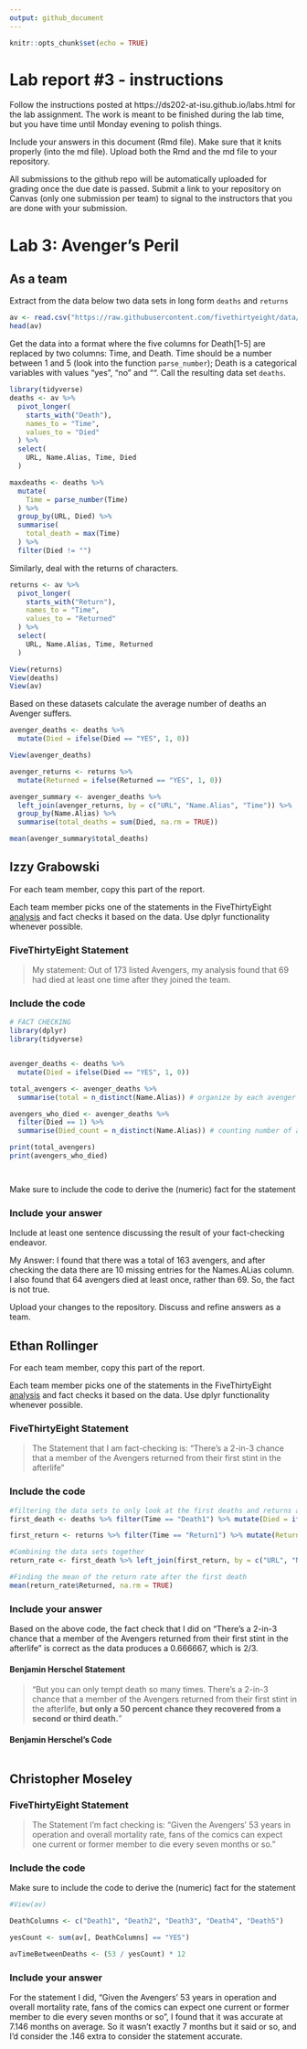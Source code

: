 ```yaml
---
output: github_document
---
```


<!-- README.md is generated from README.Rmd. Please edit the README.Rmd file -->


```r

knitr::opts_chunk$set(echo = TRUE)

```

# Lab report #3 - instructions

Follow the instructions posted at https://ds202-at-isu.github.io/labs.html for the lab assignment. The work is meant to be finished during the lab time, but you have time until Monday evening to polish things.

Include your answers in this document (Rmd file). Make sure that it knits properly (into the md file). Upload both the Rmd and the md file to your repository.  

All submissions to the github repo will be automatically uploaded for grading once the due date is passed.
Submit a link to your repository on Canvas (only one submission per team) to signal to the instructors that you are done with your submission.

# Lab 3: Avenger's Peril

## As a team

Extract from the data below two data sets in long form `deaths` and `returns`

```r

av <- read.csv("https://raw.githubusercontent.com/fivethirtyeight/data/master/avengers/avengers.csv", stringsAsFactors = FALSE)
head(av)

```

Get the data into a format where the five columns for Death[1-5] are replaced by two columns: Time, and Death. Time should be a number between 1 and 5 (look into the function `parse_number`); Death is a categorical variables with values "yes", "no" and "". Call the resulting data set `deaths`. 

```r

library(tidyverse)
deaths <- av %>% 
  pivot_longer(
    starts_with("Death"),
    names_to = "Time",
    values_to = "Died"
  ) %>% 
  select(
    URL, Name.Alias, Time, Died
  )

maxdeaths <- deaths %>% 
  mutate(
    Time = parse_number(Time)
  ) %>% 
  group_by(URL, Died) %>% 
  summarise(
    total_death = max(Time)
  ) %>% 
  filter(Died != "")

```


Similarly, deal with the returns of characters.

```r

returns <- av %>% 
  pivot_longer(
    starts_with("Return"),
    names_to = "Time",
    values_to = "Returned"
  ) %>% 
  select(
    URL, Name.Alias, Time, Returned
  )

View(returns)
View(deaths)
View(av)

```


Based on these datasets calculate the average number of deaths an Avenger suffers. 

```r

avenger_deaths <- deaths %>%
  mutate(Died = ifelse(Died == "YES", 1, 0))

View(avenger_deaths)

avenger_returns <- returns %>%
  mutate(Returned = ifelse(Returned == "YES", 1, 0))

avenger_summary <- avenger_deaths %>%
  left_join(avenger_returns, by = c("URL", "Name.Alias", "Time")) %>%
  group_by(Name.Alias) %>%
  summarise(total_deaths = sum(Died, na.rm = TRUE))

mean(avenger_summary$total_deaths)

```


## Izzy Grabowski

For each team member, copy this part of the report. 

Each team member picks one of the statements in the FiveThirtyEight [analysis](https://fivethirtyeight.com/features/avengers-death-comics-age-of-ultron/) and fact checks it based on the data. Use dplyr functionality whenever possible.

### FiveThirtyEight Statement

> My statement: Out of 173 listed Avengers, my analysis found that 69 had died at least one time after they joined the team.

### Include the code

```r

# FACT CHECKING
library(dplyr)
library(tidyverse)


avenger_deaths <- deaths %>%
  mutate(Died = ifelse(Died == "YES", 1, 0))

total_avengers <- avenger_deaths %>%
  summarise(total = n_distinct(Name.Alias)) # organize by each avenger

avengers_who_died <- avenger_deaths %>%
  filter(Died == 1) %>%
  summarise(Died_count = n_distinct(Name.Alias)) # counting number of avengers that died

print(total_avengers)
print(avengers_who_died)




```

Make sure to include the code to derive the (numeric) fact for the statement

### Include your answer

Include at least one sentence discussing the result of your fact-checking endeavor.

My Answer: I found that there was a total of 163 avengers, and after checking the data there are 10 missing entries for the Names.ALias column. I also found that 64 avengers died at least once, rather than 69. So, the fact is not true.




Upload your changes to the repository. Discuss and refine answers as a team.



## Ethan Rollinger

For each team member, copy this part of the report. 

Each team member picks one of the statements in the FiveThirtyEight [analysis](https://fivethirtyeight.com/features/avengers-death-comics-age-of-ultron/) and fact checks it based on the data. Use dplyr functionality whenever possible.

### FiveThirtyEight Statement

> The Statement that I am fact-checking is:
"There’s a 2-in-3 chance that a member of the Avengers returned from their first stint in the afterlife"

### Include the code

```r

#filtering the data sets to only look at the first deaths and returns and turn each Death and Return numerically
first_death <- deaths %>% filter(Time == "Death1") %>% mutate(Died = ifelse(Died == "YES", 1, 0))

first_return <- returns %>% filter(Time == "Return1") %>% mutate(Returned = ifelse(Returned == "YES", 1, 0))

#Combining the data sets together
return_rate <- first_death %>% left_join(first_return, by = c("URL", "Name.Alias")) %>% filter(Died == 1)

#Finding the mean of the return rate after the first death
mean(return_rate$Returned, na.rm = TRUE)

```
### Include your answer

Based on the above code, the fact check that I did on "There’s a 2-in-3 chance that a member of the Avengers returned from their first stint in the afterlife" is correct as the data produces a 0.666667, which is 2/3. 


#### Benjamin Herschel Statement
> "But you can only tempt death so many times. There’s a 2-in-3 chance that a member of the Avengers returned from their first stint in the afterlife, **but only a 50 percent chance they recovered from a second or third death.**"

#### Benjamin Herschel's Code

```r



```



## Christopher Moseley

### FiveThirtyEight Statement

> The Statement I'm fact checking is:
"Given the Avengers’ 53 years in operation and overall mortality rate, fans of the comics can expect one current or former member to die every seven months or so."


### Include the code

Make sure to include the code to derive the (numeric) fact for the statement
```r
#View(av)

DeathColumns <- c("Death1", "Death2", "Death3", "Death4", "Death5")

yesCount <- sum(av[, DeathColumns] == "YES")

avTimeBetweenDeaths <- (53 / yesCount) * 12
```

### Include your answer

For the statement I did, "Given the Avengers’ 53 years in operation and overall mortality rate, fans of the comics can expect one current or former member to die every seven months or so", I found that it was accurate at 7.146 months on average. So it wasn't exactly 7 months but it said or so, and I'd consider the .146 extra to consider the statement accurate.

